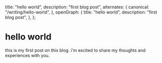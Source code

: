 
  title: "hello world",
  description: "first blog post",
  alternates: {
    canonical: "/writing/hello-world",
  },
  openGraph: {
    title: "hello world",
    description: "first blog post",
  },
};

# hello world

<ViewCounter slug="hello-world" />

this is my first post on this blog. i'm excited to share my thoughts and
experiences with you.
